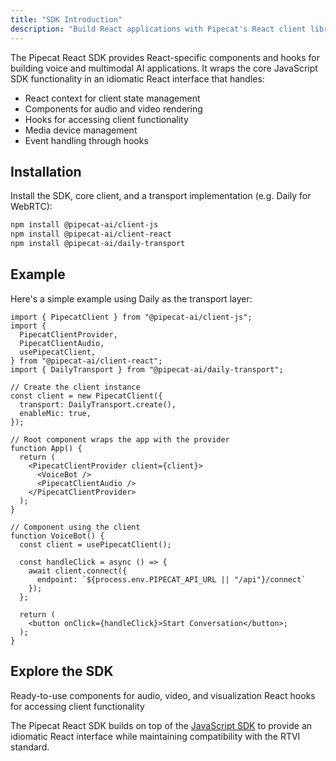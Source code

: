```yaml
---
title: "SDK Introduction"
description: "Build React applications with Pipecat's React client library"
---
```


The Pipecat React SDK provides React-specific components and hooks for building voice and multimodal AI applications. It wraps the core JavaScript SDK functionality in an idiomatic React interface that handles:

- React context for client state management
- Components for audio and video rendering
- Hooks for accessing client functionality
- Media device management
- Event handling through hooks

## Installation

Install the SDK, core client, and a transport implementation (e.g. Daily for WebRTC):

```bash
npm install @pipecat-ai/client-js
npm install @pipecat-ai/client-react
npm install @pipecat-ai/daily-transport
```

## Example

Here's a simple example using Daily as the transport layer:

```tsx
import { PipecatClient } from "@pipecat-ai/client-js";
import {
  PipecatClientProvider,
  PipecatClientAudio,
  usePipecatClient,
} from "@pipecat-ai/client-react";
import { DailyTransport } from "@pipecat-ai/daily-transport";

// Create the client instance
const client = new PipecatClient({
  transport: DailyTransport.create(),
  enableMic: true,
});

// Root component wraps the app with the provider
function App() {
  return (
    <PipecatClientProvider client={client}>
      <VoiceBot />
      <PipecatClientAudio />
    </PipecatClientProvider>
  );
}

// Component using the client
function VoiceBot() {
  const client = usePipecatClient();

  const handleClick = async () => {
    await client.connect({
      endpoint: `${process.env.PIPECAT_API_URL || "/api"}/connect`
    });
  };

  return (
    <button onClick={handleClick}>Start Conversation</button>;
  );
}
```

## Explore the SDK

<CardGroup cols={2}>
  <Card title="Components" icon="puzzle-piece" href="/client/react/components">
    Ready-to-use components for audio, video, and visualization
  </Card>
  <Card title="Hooks" icon="code" href="/client/react/hooks">
    React hooks for accessing client functionality
  </Card>
</CardGroup>

The Pipecat React SDK builds on top of the [JavaScript SDK](/client/js/introduction) to provide an idiomatic React interface while maintaining compatibility with the RTVI standard.
